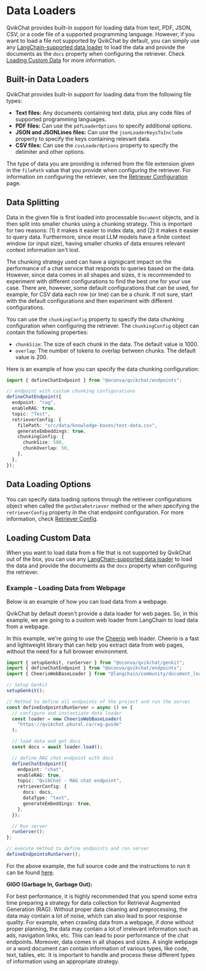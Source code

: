 # Data Loaders

QvikChat provides built-in support for loading data from text, PDF, JSON, CSV, or a code file of a supported programming language. However, if you want to load a file not supported by QvikChat by default, you can simply use any [LangChain-supported data loader](https://js.langchain.com/v0.2/docs/integrations/document_loaders) to load the data and provide the documents as the `docs` property when configuring the retriever. Check [Loading Custom Data](#loading-custom-data) for more information.

## Built-in Data Loaders

QvikChat provides built-in support for loading data from the following file types:

- **Text files:** Any documents containing text data, plus any code files of supported programming languages.
- **PDF files:** Can use the `pdfLoaderOptions` to specify additional options.
- **JSON and JSONLines files:** Can use the `jsonLoaderKeysToInclude` property to specify the keys containing relevant data.
- **CSV files:** Can use the `csvLoaderOptions` property to specify the delimiter and other options.

The type of data you are providing is inferred from the file extension given in the `filePath` value that you provide when configuring the retriever. For information on configuring the retriever, see the [Retriever Configuration](/rag-guide/data-retrieval) page.

## Data Splitting

Data in the given file is first loaded into processable `Document` objects, and is then split into smaller chunks using a chunking strategy. This is important for two reasons: (1) it makes it easier to index data, and (2) it makes it easier to query data. Furthermore, since most LLM models have a finite context window (or input size), having smaller chunks of data ensures relevant context information isn't lost.

The chunking strategy used can have a signigicant impact on the performance of a chat service that responds to queries based on the data. However, since data comes in all shapes and sizes, it is recommended to experiment with different configurations to find the best one for your use case. There are, however, some default configurations that can be used, for example, for CSV data each row (or line) can be a chunk. If not sure, start with the default configurations and then experiment with different configurations.

You can use the `chunkingConfig` property to specify the data chunking configuration when configuring the retriever. The `chunkingConfig` object can contain the following properties:

- `chunkSize`: The size of each chunk in the data. The default value is 1000.
- `overlap`: The number of tokens to overlap between chunks. The default value is 200.

Here is an example of how you can specify the data chunking configuration:

```typescript
import { defineChatEndpoint } from "@oconva/qvikchat/endpoints";

// endpoint with custom chunking configurations
defineChatEndpoint({
  endpoint: "rag",
  enableRAG: true,
  topic: "Test",
  retrieverConfig: {
    filePath: "src/data/knowledge-bases/test-data.csv",
    generateEmbeddings: true,
    chunkingConfig: {
      chunkSize: 500,
      chunkOverlap: 50,
    },
  },
});
```

## Data Loading Options

You can specify data loading options through the retriever configurations object when called the `getDataRetriever` method or the when specifying the `retrieverConfig` property in the chat endpoint configuration. For more information, check [Retriever Config](/data-retrieval#retriever-config).

## Loading Custom Data

When you want to load data from a file that is not supported by QvikChat out of the box, you can use any [LangChain-supported data loader](https://js.langchain.com/v0.2/docs/integrations/document_loaders) to load the data and provide the documents as the `docs` property when configuring the retriever.

### Example - Loading Data from Webpage

Below is an example of how you can load data from a webpage.

QvikChat by default doesn't provide a data loader for web pages. So, in this example, we are going to a custom web loader from LangChain to load data from a webpage.

In this example, we're going to use the [Cheerio](https://js.langchain.com/v0.2/docs/integrations/document_loaders/web_loaders/web_cheerio) web loader. Cheerio is a fast and lightweight library that can help you extract data from web pages, without the need for a full browser environment.

```typescript filename="src/index.ts"
import { setupGenkit, runServer } from "@oconva/qvikchat/genkit";
import { defineChatEndpoint } from "@oconva/qvikchat/endpoints";
import { CheerioWebBaseLoader } from "@langchain/community/document_loaders/web/cheerio";

// Setup Genkit
setupGenkit();

// Method to define all endpoints of the project and run the server
const defineEndpointsRunServer = async () => {
  // configure and instantiate data loader
  const loader = new CheerioWebBaseLoader(
    "https://qvikchat.pkural.ca/rag-guide"
  );

  // load data and get docs
  const docs = await loader.load();

  // define RAG chat endpoint with docs
  defineChatEndpoint({
    endpoint: "chat",
    enableRAG: true,
    topic: "QvikChat - RAG chat endpoint",
    retrieverConfig: {
      docs: docs,
      dataType: "text",
      generateEmbeddings: true,
    },
  });

  // Run server
  runServer();
};

// execute method to define endpoints and run server
defineEndpointsRunServer();
```

For the above example, the full source code and the instructions to run it can be found [here](https://github.com/oconva/qvikchat-examples/tree/main/examples/rag-chat-webpage).

**GIGO (Garbage In, Garbage Out):**

For best performance, it is highly recommended that you spend some extra time preparing a strategy for data collection for Retrieval Augmented Generation (RAG). Without proper data cleaning and preprocessing, the data may contain a lot of noise, which can also lead to poor response quality. For example, when crawling data from a webpage, if done without proper planning, the data may contain a lot of irrelevant information such as ads, navigation links, etc. This can lead to poor performance of the chat endpoints. Moreover, data comes in all shapes and sizes. A single webpage or a word document can contain information of various types, like code, text, tables, etc. It is important to handle and process these different types of information using an appropriate strategy.
